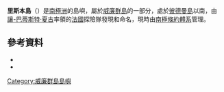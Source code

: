 {{coord|65|11|S|64|11|W|source:GNIS|display=title}}

'''里斯本島'''（{{lang-en|Lisboa Island}}）是[[南極洲|南極洲]]的島嶼，屬於[[威廉群島|威廉群島]]的一部分，處於[[彼德曼島|彼德曼島]]以南，由[[讓-巴蒂斯特·夏古|讓-巴蒂斯特·夏古]]率領的[[法國|法國]]探險隊發現和命名，現時由[[南極條約體系|南極條約體系]]管理。

==參考資料==
*{{cite gnis | type = antarid | id = 8891| name = Lisboa Island | accessdate = 2013-06-21}}
*{{usgs-gazetteer|id=8891}}

{{DEFAULTSORT:Lisboa Island}}
[[Category:威廉群島島嶼|Category:威廉群島島嶼]]


{{WilhelmArchipelago-geo-stub}}